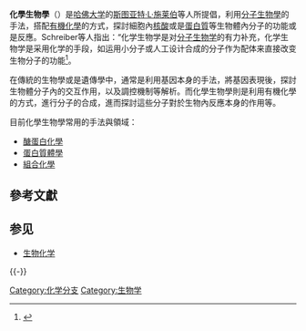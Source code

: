 '''化學生物學'''（{{lang-en|'''Chemical Biology'''}}）是[[哈佛大学|哈佛大学]]的[[斯图亚特·L·施莱伯|斯图亚特·L·施莱伯]]等人所提倡，利用[[分子生物學|分子生物學]]的手法，搭配[[有機化學|有機化學]]的方式，探討細胞內[[核酸|核酸]]或是[[蛋白質|蛋白質]]等生物體內分子的功能或是反應。Schreiber等人指出：“化学生物学是对[[分子生物学|分子生物学]]的有力补充，化学生物学是采用化学的手段，如运用小分子或人工设计合成的分子作为配体来直接改变生物分子的功能<ref>{{cite journal en  |author=Stuart L. Schreiber, K.C. Nicolaou |title=What's in a name? |journal=Chemistry & Biology |year=1997 |volume=4 |issue=1 |pages=1-2 |quote=Chemical biology powerfully complements molecular biology; while molecular biology allows the function of biological molecules such as proteins and nucleic acids to be altered by mutation, chemical biology directly alters the function of biological molecules by chemical means, for example by using small molecules or designed molecules as ligands. To us. this is the core of the field of chemical biology. }}</ref>。

在傳統的生物學或是遺傳學中，通常是利用基因本身的手法，將基因表現後，探討生物體分子內的交互作用，以及調控機制等解析。而化學生物學則是利用有機化學的方式，進行分子的合成，進而探討這些分子對於生物內反應本身的作用等。

目前化學生物學常用的手法與領域：
*[[醣蛋白化學|醣蛋白化學]]
*[[蛋白質體學|蛋白質體學]]
*[[組合化學|組合化學]]


== 參考文獻 ==
{{reflist}}

==参见==
*[[生物化学|生物化学]]

{{-}}
{{化学分支}}
{{生物学}}
{{Authority control}}
{{chem-stub}}
{{生物學小作品}}


[[Category:化学分支|Category:化学分支]]
[[Category:生物学|Category:生物学]]